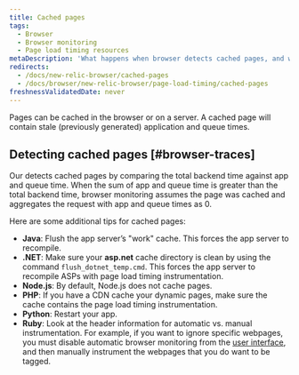```yaml
---
title: Cached pages
tags:
  - Browser
  - Browser monitoring
  - Page load timing resources
metaDescription: 'What happens when browser detects cached pages, and what to do.'
redirects:
  - /docs/new-relic-browser/cached-pages
  - /docs/browser/new-relic-browser/page-load-timing/cached-pages
freshnessValidatedDate: never
---
```


Pages can be cached in the browser or on a server. A cached page will contain stale (previously generated) application and queue times.

## Detecting cached pages [#browser-traces]

Our <InlinePopover type="browser"/> detects cached pages by comparing the total backend time against app and queue time. When the sum of app and queue time is greater than the total backend time, browser monitoring assumes the page was cached and aggregates the request with app and queue times as 0.

Here are some additional tips for cached pages:

* <DNT>**Java**</DNT>: Flush the app server’s "work" cache. This forces the app server to recompile.
* <DNT>**.NET**</DNT>: Make sure your <DNT>**asp.net**</DNT> cache directory is clean by using the command `flush_dotnet_temp.cmd`. This forces the app server to recompile ASPs with page load timing instrumentation.
* <DNT>**Node.js**</DNT>: By default, Node.js does not cache pages.
* <DNT>**PHP**</DNT>: If you have a CDN cache your dynamic pages, make sure the cache contains the page load timing instrumentation.
* <DNT>**Python**</DNT>: Restart your app.
* <DNT>**Ruby**</DNT>: Look at the header information for automatic vs. manual instrumentation. For example, if you want to ignore specific webpages, you must disable automatic browser monitoring from the [user interface](/docs/browser/new-relic-browser/getting-started/browser-settings), and then manually instrument the webpages that you do want to be tagged.
